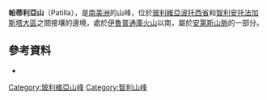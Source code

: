 {{Coord|20|50|58|S|68|32|57|W|display=title}}

'''帕蒂利亞山'''（Patilla），是[[南美洲|南美洲]]的山峰，位於[[玻利維亞|玻利維亞]][[波托西省|波托西省]]和[[智利|智利]][[安托法加斯塔大區|安托法加斯塔大區]]之間接壤的邊境，處於[[伊魯普通庫火山|伊魯普通庫火山]]以南，屬於[[安第斯山脈|安第斯山脈]]的一部分。

==參考資料==
*{{cite web|url=http://www.ine.gob.bo/publicaciones/visorPdf.aspx?Codigo=050902&tipo=1|title=San Pedro de Quemes|author=<!--Staff writer(s); no by-line.-->|date=|website=|publisher=|accessdate=August 14, 2014|deadurl=yes|archiveurl=https://web.archive.org/web/20140814173747/http://www.ine.gob.bo/publicaciones/visorPdf.aspx?Codigo=050902&tipo=1|archivedate=2014年8月14日}}

{{Bolivia-geo-stub}}
{{Chile-geo-stub}}
[[Category:玻利維亞山峰|Category:玻利維亞山峰]]
[[Category:智利山峰|Category:智利山峰]]